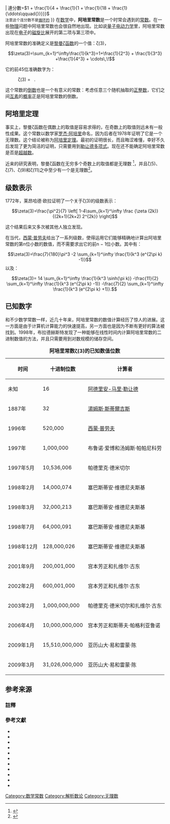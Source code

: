 {{Infobox number
| name=阿培里常数
| nav=no
| is integer = no
| number={{math|''ζ''(3)}}
| symbol=<math>\zeta(3)</math>
| value=<math>\zeta(3)\approx</math>1.202056903159594...
| OEIS=A002117
| 發現者=
| define=<math>\zeta(3)=\sum_{k=1}^\infty\frac{1}{k^3}</math>
| type=[[無理數|無理數]]
| basedata = {{#invoke:Infobox number|nbase
| 二進制 = {{gaps|1.00110|01110|11101...}}
| 十進位 ={{gaps|1.20205|69031|59594|2854...}}
| 十六進位 = {{gaps|1.33BA0|04F00|621383...}}}}
| 連分數=<math>1 + \frac{1}{4 + \frac{1}{1 + \frac{1}{18 + \frac{1}{\ddots\qquad{}}}}}</math><br /><small>注意这个连分数不是[[循环连分数|循环的]]</small>
}}
在[[数学|数学]]中，'''阿培里常数'''是一个时常会遇到的[[常数|常数]]。在一些[[物理|物理]]问题中阿培里常数也会很自然地出现。比如说[[量子电动力学|量子电动力学]]里，阿培里常数出现在[[电子|电子]]的[[磁旋比|磁旋比]]展开的第二项与第三项中。

阿培里常数的准确定义是[[黎曼ζ函数|黎曼ζ函数]]的一个值：ζ(3)，

:<math>\zeta(3)=\sum_{k=1}^\infty\frac{1}{k^3}=1+\frac{1}{2^3} + \frac{1}{3^3} +\frac{1}{4^3} + \cdots\,\!</math>

它的前45位准确数字为：{{harv|Wedeniwski|2001}}

:ζ(3) = {{gaps|1.20205|69031|59594|28539|97381|61511|44999|07649|86292...}}   {{OEIS|id=A002117}}.

这个常数的[[倒数|倒数]]也是一个有意义的常数：考虑任意三个随机抽取的[[正整数|正整数]]，它们之间[[互素|互素]]的[[概率|概率]]正是阿培里常数的倒数。

==阿培里定理==
{{main|阿培里定理}}

事实上，黎曼ζ函数在偶数上的取值是容易求得的，在奇数上的取值则远未有一般性成果。这个常数以数学家[[罗杰·阿培里|罗杰·阿培里]]命名，因为后者在1978年证明了它是一个无理数。这个结论被称为[[阿培里定理|阿培里定理]]。最初的证明很长，而且晦涩难懂，幸好不久后发现了更为简洁的证明，只需要用到[[勒让德多项式|勒让德多项式]]。现在还不能确定阿培里常数是否是[[超越数|超越数]]。

近来的研究表明，黎曼ζ函数在无穷多个奇数上的取值都是无理数
<ref>{{cite journal |author=T. Rivoal |title=La fonction zeta de Riemann prend une infnité de valuers irrationnelles aux entiers impairs |journal=Comptes Rendus Acad. Sci. Paris Sér. I Math. |volume=331 |year=2000 |pages=267–270}}</ref>，并且ζ(5)、ζ(7)、ζ(9)和ζ(11)之中至少有一个是无理数<ref>{{cite journal |author=W. Zudilin |title=One of the numbers ζ(5), ζ(7), ζ(9), ζ(11) is irrational |journal=Russ. Math. Surv. |year=2001 |volume=56 |pages=774–776 |doi=10.1070/RM2001v056n04ABEH000427}}</ref>。

==级数表示==
1772年，莱昂哈德·欧拉证明了一个关于ζ(3)的级数表示：
:<math>\zeta(3)=\frac{\pi^2}{7}
\left[ 1-4\sum_{k=1}^\infty \frac {\zeta (2k)} {(2k+1)(2k+2) 2^{2k}} \right]</math>

这个结果后来又多次被其他人独立发现。

在当代，[[西蒙·普劳夫|西蒙·普劳夫]]给出了一系列级数，使得运用它们能够精确地计算出阿培里常数的第n位小数的数值，而不需要求出它的前n − 1位小数。其中有：
:<math>\zeta(3)=\frac{7}{180}\pi^3 -2
\sum_{k=1}^\infty \frac{1}{k^3 (e^{2\pi k} -1)}</math>
以及：
:<math>\zeta(3)= 14
\sum_{k=1}^\infty \frac{1}{k^3 \sinh(\pi k)}
-\frac{11}{2}
\sum_{k=1}^\infty \frac{1}{k^3 (e^{2\pi k} -1)}
-\frac{7}{2}
\sum_{k=1}^\infty \frac{1}{k^3 (e^{2\pi k} +1)}.
</math>

==已知数字==
和不少数学常数一样，近几十年来，阿培里常数的数值计算经历了惊人的进展。这一方面是由于计算机计算能力的快速提高，另一方面也是因为不断有更好的算法被找到。1998年，布拉德赫斯特发现了一种能够在线性时间内计算阿培里常数的二进制数值的方法，并且只需要用到对数规模的储存空间。

{| class="wikitable" style="margin: 1em auto 1em auto"
|+ '''阿培里常数ζ(3)的已知数值位数'''
! 时间 || 十进制位数 || 计算者
|-
| 未知 || 16 || [[阿德里安-马里·勒让德|阿德里安-马里·勒让德]]
|-
| 1887年 || 32 || [[湯姆斯·斯蒂爾吉斯|湯姆斯·斯蒂爾吉斯]]
|-
| 1996年 || 520,000 || [[西蒙·普劳夫|西蒙·普劳夫]]
|-
| 1997年 || 1,000,000 || 布鲁诺·爱博和汤姆斯·帕帕尼科劳
|-
| 1997年5月 || 10,536,006 || 帕德里克·德米切尔
|-
| 1998年2月 || 14,000,074 || 塞巴斯蒂安·维德尼夫斯基
|-
| 1998年3月 || 32,000,213 || 塞巴斯蒂安·维德尼夫斯基
|-
| 1998年7月 || 64,000,091 || 塞巴斯蒂安·维德尼夫斯基
|-
| 1998年12月 || 128,000,026 || 塞巴斯蒂安·维德尼夫斯基
|-
| 2001年9月 || 200,001,000 || 宫本芳正和扎维尔·古东
|-
| 2002年2月 || 600,001,000 || 宫本芳正和扎维尔·古东
|-
| 2003年2月 || 1,000,000,000 || 帕德里克·德米切尔和扎维尔·古东
|-
| 2006年4月 || 10,000,000,000 || 宫本芳正和斯蒂夫·帕格利亚鲁诺
|-
| 2009年1月 || 15,510,000,000 || 亚历山大·易和雷蒙·陈
|-
| 2009年3月 || 31,026,000,000 || 亚历山大·易和雷蒙·陈
|}

==参考来源==
===註釋===
{{reflist}}
===參考文獻===
*{{citation|first=D.J.|last=Broadhurst|url=http://arxiv.org/abs/math.CA/9803067|title=Polylogarithmic ladders, hypergeometric series and the ten millionth digits of ζ(3) and ζ(5)|year=1998|publisher=arXiv (math.CA/9803067)|accessdate=2010-04-26|archive-date=2019-07-13|archive-url=https://web.archive.org/web/20190713081616/https://arxiv.org/abs/math/9803067|dead-url=no}}
* {{citation|first=V.|last=Ramaswami|title=Notes on Riemann's ζ-function|year=1934|journal=J. London Math. Soc.|volume=9|pages=165–169|doi=10.1112/jlms/s1-9.3.165}}
* {{citation|first=Roger|last=Apéry|title=Irrationalité de ζ(2) et ζ(3)|year=1979|journal=Astérisque|volume=61|pages=11–13}}
* {{cite journal|author=A. van der Poorten |title=A proof that Euler missed... |journal=The Mathematical Intelligencer |volume=1 |number=4 |year=1979 |pages=195–203 |doi=10.1007/BF03028234 |url=http://www.maths.mq.edu.au/~alf/45.pdf |deadurl=yes |archiveurl=https://web.archive.org/web/20110706114957/http://www.maths.mq.edu.au/~alf/45.pdf |archivedate=2011-07-06 }}
* {{citation|first=Simon|last=Plouffe|url=http://www.lacim.uqam.ca/~plouffe/identities.html|title=Identities inspired from Ramanujan Notebooks II|year=1998|accessdate=2010-04-26|archive-date=2009-01-30|archive-url=https://web.archive.org/web/20090130142844/http://www.lacim.uqam.ca/~plouffe/identities.html|dead-url=yes}}
* {{citation |first=Simon |last=Plouffe |url=http://www.worldwideschool.org/library/books/sci/math/MiscellaneousMathematicalConstants/chap97.html |title=Zeta(3) or Apery constant to 2000 places |access-date=2010-04-26 |archive-url=https://web.archive.org/web/20080205213257/http://www.worldwideschool.org/library/books/sci/math/miscellaneousmathematicalconstants/chap97.html |archive-date=2008-02-05 |dead-url=yes }}
* {{citation|first=S.|last=Wedeniwski|title=The Value of Zeta(3) to 1,000,000 places|editor=Simon Plouffe|year=2001|publisher=Project Gutenberg}}
* {{citation
 |last        = Srivastava
 |first       = H. M.
 |title       = Some Families of Rapidly Convergent Series Representations for the Zeta Functions
 |journal     = Taiwanese Journal of Mathematics
 |volume      = 4
 |issue       = 4
 |pages       = 569–598
 |publisher   = Mathematical Society of the Republic of China (Taiwan)
 |issn        = 1027-5487
 |oclc        = 36978119
 |url         = http://www.math.nthu.edu.tw/~tjm/abstract/0012/tjm0012_3.pdf
 |format      = PDF
 |accessdate  = 2008-05-18
 |date        = December 2000
 |deadurl     = yes
 |archiveurl  = https://web.archive.org/web/20110719181850/http://www.math.nthu.edu.tw/~tjm/abstract/0012/tjm0012_3.pdf
 |archivedate = 2011-07-19
}}
*{{citation
 | last = Euler
 | first = Leonhard
 | authorlink = Leonhard Euler
 | year = 1773
 | title = Exercitationes analyticae
 | journal = Novi Commentarii academiae scientiarum Petropolitanae
 | volume = 17
 | pages = 173–204
 | url = http://math.dartmouth.edu/~euler/docs/originals/E432.pdf
 | language = la
 | format = PDF
 | accessdate = 2008-05-18
 | archive-date = 2006-09-17
 | archive-url = https://web.archive.org/web/20060917190203/http://math.dartmouth.edu/~euler/docs/originals/E432.pdf
 | dead-url = no
 }}
* {{citation|first1=Xavier|last1=Gourdon|first2=Pascal|last2=Sebah|url=http://numbers.computation.free.fr/Constants/Zeta3/zeta3.html|title=The Apéry's constant: z(3)|year=2003|accessdate=2010-04-26|archive-date=2008-11-13|archive-url=https://web.archive.org/web/20081113120826/http://numbers.computation.free.fr/Constants/Zeta3/zeta3.html|dead-url=no}}
* {{citation|first1=Alexander J.|last1=Yee|first2=Raymond|last2=Chan|url=http://www.numberworld.org/nagisa_runs/computations.html|title=Large Computations|year=2009|accessdate=2010-04-26|archive-date=2009-12-09|archive-url=https://web.archive.org/web/20091209065546/http://www.numberworld.org/nagisa_runs/computations.html|dead-url=no}}

{{DEFAULTSORT:Aperys constant}}
[[Category:数学常数|Category:数学常数]]
[[Category:解析数论|Category:解析数论]]
[[Category:无理数|Category:无理数]]